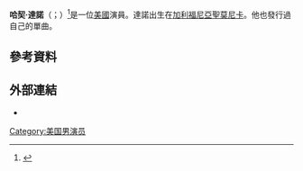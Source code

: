 {{Primarysources|time=2019-11-30T00:56:03+00:00}}
'''哈契·達諾'''（{{lang-en|Hutch Dano}}；{{bd|1992年|5月21日}}）<ref>{{cite web |title=The Official Hutch Dano Website - Biography |url=http://thehutchdano.com/sitecontent/index.php?option=com_content&view=article&id=2&Itemid=5 |archiveurl=https://www.webcitation.org/649eotuBV?url=http://thehutchdano.com/sitecontent/index.php?option=com_content |archivedate=2011-12-23 |quote=born on May 21, 1992 in Santa Monica, California |accessdate=2015-11-05 |dead-url=no }}</ref>是一位[[美國|美國]]演員。達諾出生在[[加利福尼亞|加利福尼亞]][[聖莫尼卡|聖莫尼卡]]。他也發行過自己的單曲。
==參考資料==
{{reflist}}
== 外部連結 ==
*{{IMDb name|2938448}}
[[Category:美国男演员|Category:美国男演员]]